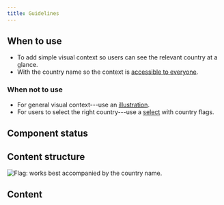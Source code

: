 ```yaml
---
title: Guidelines
---
```



<ReactExample exampleId="CountryFlag-default" />

## When to use

- To add simple visual context so users can see the relevant country at a glance.
- With the country name so the context is [accessible to everyone](/foundation/accessibility/).

### When not to use

- For general visual context---use an [illustration](/components/visuals/illustration/).
- For users to select the right country---use a [select](/components/input/select) with country flags.

## Component status

<ComponentStatus component="CountryFlag" />

## Content structure

![Flag: works best accompanied by the country name.](fileId:4QJZqvBvRrLu6t9mwObCkA;nodeId:0%3A231)

## Content

<ShortNonvisualSnippet visual="flag" associated="country" />

<ReactExample exampleId="CountryFlag-accessibility" />
